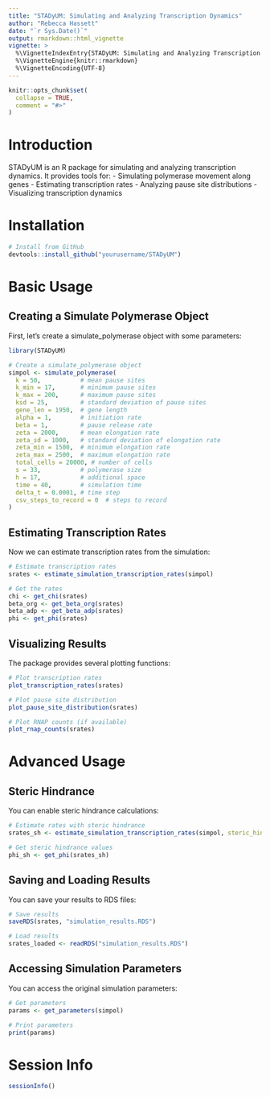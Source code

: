 ```yaml
---
title: "STADyUM: Simulating and Analyzing Transcription Dynamics"
author: "Rebecca Hassett"
date: "`r Sys.Date()`"
output: rmarkdown::html_vignette
vignette: >
  %\VignetteIndexEntry{STADyUM: Simulating and Analyzing Transcription Dynamics}
  %\VignetteEngine{knitr::rmarkdown}
  %\VignetteEncoding{UTF-8}
---
```


```r
knitr::opts_chunk$set(
  collapse = TRUE,
  comment = "#>"
)
```

# Introduction

STADyUM is an R package for simulating and analyzing transcription dynamics. It provides tools for:
- Simulating polymerase movement along genes
- Estimating transcription rates
- Analyzing pause site distributions
- Visualizing transcription dynamics

# Installation

```r
# Install from GitHub
devtools::install_github("yourusername/STADyUM")
```

# Basic Usage

## Creating a Simulate Polymerase Object

First, let's create a simulate_polymerase object with some parameters:

```r
library(STADyUM)

# Create a simulate_polymerase object
simpol <- simulate_polymerase(
  k = 50,           # mean pause sites
  k_min = 17,       # minimum pause sites
  k_max = 200,      # maximum pause sites
  ksd = 25,         # standard deviation of pause sites
  gene_len = 1950,  # gene length
  alpha = 1,        # initiation rate
  beta = 1,         # pause release rate
  zeta = 2000,      # mean elongation rate
  zeta_sd = 1000,   # standard deviation of elongation rate
  zeta_min = 1500,  # minimum elongation rate
  zeta_max = 2500,  # maximum elongation rate
  total_cells = 20000, # number of cells
  s = 33,           # polymerase size
  h = 17,           # additional space
  time = 40,        # simulation time
  delta_t = 0.0001, # time step
  csv_steps_to_record = 0  # steps to record
)
```

## Estimating Transcription Rates

Now we can estimate transcription rates from the simulation:

```r
# Estimate transcription rates
srates <- estimate_simulation_transcription_rates(simpol)

# Get the rates
chi <- get_chi(srates)
beta_org <- get_beta_org(srates)
beta_adp <- get_beta_adp(srates)
phi <- get_phi(srates)
```

## Visualizing Results

The package provides several plotting functions:

```r
# Plot transcription rates
plot_transcription_rates(srates)

# Plot pause site distribution
plot_pause_site_distribution(srates)

# Plot RNAP counts (if available)
plot_rnap_counts(srates)
```

# Advanced Usage

## Steric Hindrance

You can enable steric hindrance calculations:

```r
# Estimate rates with steric hindrance
srates_sh <- estimate_simulation_transcription_rates(simpol, steric_hindrance = TRUE)

# Get steric hindrance values
phi_sh <- get_phi(srates_sh)
```

## Saving and Loading Results

You can save your results to RDS files:

```r
# Save results
saveRDS(srates, "simulation_results.RDS")

# Load results
srates_loaded <- readRDS("simulation_results.RDS")
```

## Accessing Simulation Parameters

You can access the original simulation parameters:

```r
# Get parameters
params <- get_parameters(simpol)

# Print parameters
print(params)
```

# Session Info

```r
sessionInfo()
``` 